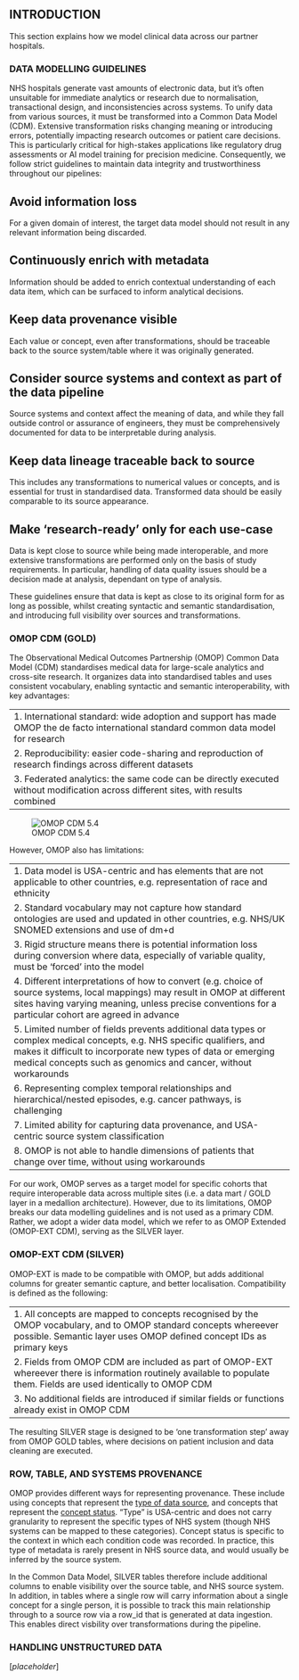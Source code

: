## INTRODUCTION

This section explains how we model clinical data across our partner hospitals.

### DATA MODELLING GUIDELINES

NHS hospitals generate vast amounts of electronic data, but it's often unsuitable for immediate analytics or research due to normalisation, transactional design, and inconsistencies across systems. To unify data from various sources, it must be transformed into a Common Data Model (CDM). Extensive transformation risks changing meaning or introducing errors, potentially impacting research outcomes or patient care decisions. This is particularly critical for high-stakes applications like regulatory drug assessments or AI model training for precision medicine. Consequently, we follow strict guidelines to maintain data integrity and trustworthiness throughout our pipelines:

::: {.callout-tip}
## Avoid information loss
For a given domain of interest, the target data model should not result in any relevant information being discarded.
:::

::: {.callout-tip}
## Continuously enrich with metadata
Information should be added to enrich contextual understanding of each data item, which can be surfaced to inform analytical decisions.
:::

::: {.callout-tip}
## Keep data provenance visible
Each value or concept, even after transformations, should be traceable back to the source system/table where it was originally generated.
:::

::: {.callout-tip}
## Consider source systems and context as part of the data pipeline
Source systems and context affect the meaning of data, and while they fall outside control or assurance of engineers, they must be comprehensively documented for data to be interpretable during analysis.
:::

::: {.callout-tip}
## Keep data lineage traceable back to source
This includes any transformations to numerical values or concepts, and is essential for trust in standardised data. Transformed data should be easily comparable to its source appearance.
:::

::: {.callout-tip}
## Make 'research-ready' only for each use-case
Data is kept close to source while being made interoperable, and more extensive transformations are performed only on the basis of study requirements. In particular, handling of data quality issues should be a decision made at analysis, dependant on type of analysis.  
:::

These guidelines ensure that data is kept as close to its original form for as long as possible, whilst creating syntactic and semantic standardisation, and introducing full visibility over sources and transformations.

### OMOP CDM (GOLD)

The Observational Medical Outcomes Partnership (OMOP) Common Data Model (CDM) standardises medical data for large-scale analytics and cross-site research. It organizes data into standardised tables and uses consistent vocabulary, enabling syntactic and semantic interoperability, with key advantages:

|                                                                                                                                     |
| ----------------------------------------------------------------------------------------------------------------------------------- |
|1. International standard: wide adoption and support has made OMOP the de facto international standard common data model for research|
|2. Reproducibility: easier code-sharing and reproduction of research findings across different datasets|
|3. Federated analytics: the same code can be directly executed without modification across different sites, with results combined|

![OMOP CDM 5.4](media/cdm54.png)

However, OMOP also has limitations:

|                                                                                                                                     |
| ----------------------------------------------------------------------------------------------------------------------------------- |
|1. Data model is USA-centric and has elements that are not applicable to other countries, e.g. representation of race and ethnicity|
|2. Standard vocabulary may not capture how standard ontologies are used and updated in other countries, e.g. NHS/UK SNOMED extensions and use of dm+d|   
|3. Rigid structure means there is potential information loss during conversion where data, especially of variable quality, must be 'forced' into the model|
|4. Different interpretations of how to convert (e.g. choice of source systems, local mappings) may result in OMOP at different sites having varying meaning, unless precise conventions for a particular cohort are agreed in advance|
|5. Limited number of fields prevents additional data types or complex medical concepts, e.g. NHS specific qualifiers, and makes it difficult to incorporate new types of data or emerging medical concepts such as genomics and cancer, without workarounds|
|6. Representing complex temporal relationships and hierarchical/nested episodes, e.g. cancer pathways, is challenging|
|7. Limited ability for capturing data provenance, and USA-centric source system classification| 
|8. OMOP is not able to handle dimensions of patients that change over time, without using workarounds|


For our work, OMOP serves as a target model for specific cohorts that require interoperable data across multiple sites (i.e. a data mart / GOLD layer in a medallion architecture). However, due to its limitations, OMOP breaks our data modelling guidelines and is not used as a primary CDM. Rather, we adopt a wider data model, which we refer to as OMOP Extended (OMOP-EXT CDM), serving as the SILVER layer.   

### OMOP-EXT CDM (SILVER)

OMOP-EXT is made to be compatible with OMOP, but adds additional columns for greater semantic capture, and better localisation. Compatibility is defined as the following:

|                                                                                                                                     |
| ----------------------------------------------------------------------------------------------------------------------------------- |
|1. All concepts are mapped to concepts recognised by the OMOP vocabulary, and to OMOP standard concepts whereever possible. Semantic layer uses OMOP defined concept IDs as primary keys |
|2. Fields from OMOP CDM are included as part of OMOP-EXT whereever there is information routinely available to populate them. Fields are used identically to OMOP CDM |  
|3. No additional fields are introduced if similar fields or functions already exist in OMOP CDM |

The resulting SILVER stage is designed to be 'one transformation step' away from OMOP GOLD tables, where decisions on patient inclusion and data cleaning are executed.

### ROW, TABLE, AND SYSTEMS PROVENANCE

OMOP provides different ways for representing provenance. These include using concepts that represent the [type of data source](https://athena.ohdsi.org/search-terms/terms?domain=Type+Concept&standardConcept=Standard&page=1&pageSize=15&query=), and concepts that represent the [concept status](https://athena.ohdsi.org/search-terms/terms?domain=Condition+Status&standardConcept=Standard&page=1&pageSize=15&query=). "Type" is USA-centric and does not carry granularity to represent the specific types of NHS system (though NHS systems can be mapped to these categories). Concept status is specific to the context in which each condition code was recorded. In practice, this type of metadata is rarely present in NHS source data, and would usually be inferred by the source system. 

In the Common Data Model, SILVER tables therefore include additional columns to enable visibility over the source table, and NHS source system. In addition, in tables where a single row will carry information about a single concept for a single person, it is possible to track this main relationship through to a source row via a row_id that is generated at data ingestion. This enables direct visbility over transformations during the pipeline.

### HANDLING UNSTRUCTURED DATA

[_placeholder_]
